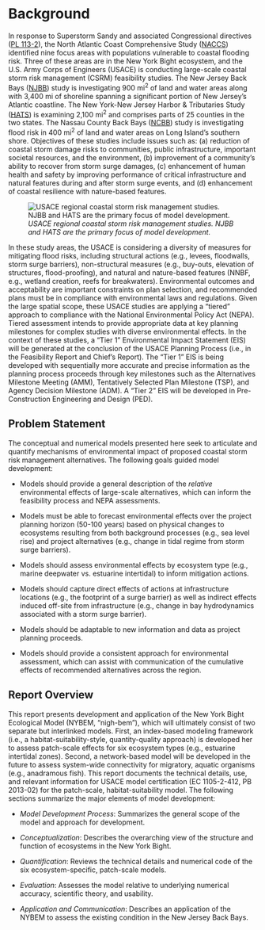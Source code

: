 # Background

In response to Superstorm Sandy and associated Congressional directives ([PL 113-2](https://www.congress.gov/113/plaws/publ2/PLAW-113publ2.pdf)), the North Atlantic Coast Comprehensive Study ([NACCS](https://www.nad.usace.army.mil/CompStudy/)) identified nine focus areas with populations vulnerable to coastal flooding risk. Three of these areas are in the New York Bight ecosystem, and the U.S. Army Corps of Engineers (USACE) is conducting large-scale coastal storm risk management (CSRM) feasibility studies. The New Jersey Back Bays ([NJBB](https://www.nap.usace.army.mil/Missions/Civil-Works/New-Jersey-Back-Bays-Study/)) study is investigating 900 mi^2^ of land and water areas along with 3,400 mi of shoreline spanning a significant portion of New Jersey's Atlantic coastline. The New York-New Jersey Harbor & Tributaries Study ([HATS](https://www.nan.usace.army.mil/Missions/Civil-Works/Projects-in-New-York/New-York-New-Jersey-Harbor-Tributaries-Focus-Area-Feasibility-Study/)) is examining 2,100 mi^2^ and comprises parts of 25 counties in the two states.  The Nassau County Back Bays ([NCBB](https://www.nap.usace.army.mil/Missions/Civil-Works/Nassau-County-Back-Bays-Study/)) study is investigating flood risk in 400 mi^2^ of land and water areas on Long Island's southern shore. Objectives of these studies include issues such as: (a) reduction of coastal storm damage risks to communities, public infrastructure, important societal resources, and the environment, (b) improvement of a community's ability to recover from storm surge damages, (c) enhancement of human health and safety by improving performance of critical infrastructure and natural features during and after storm surge events, and (d) enhancement of coastal resilience with nature-based features.


![*USACE regional coastal storm risk management studies. NJBB and HATS are the primary focus of model development.*](ZZ_Fig01_USACE.Studies.jpeg)

In these study areas, the USACE is considering a diversity of measures for mitigating flood risks, including structural actions (e.g., levees, floodwalls, storm surge barriers), non-structural measures (e.g., buy-outs, elevation of structures, flood-proofing), and natural and nature-based features (NNBF, e.g., wetland creation, reefs for breakwaters). Environmental outcomes and acceptability are important constraints on plan selection, and recommended plans must be in compliance with environmental laws and regulations. Given the large spatial scope, these USACE studies are applying a “tiered” approach to compliance with the National Environmental Policy Act (NEPA). Tiered assessment intends to provide appropriate data at key planning milestones for complex studies with diverse environmental effects. In the context of these studies, a “Tier 1” Environmental Impact Statement (EIS) will be generated at the conclusion of the USACE Planning Process (i.e., in the Feasibility Report and Chief’s Report). The “Tier 1” EIS is being developed with sequentially more accurate and precise information as the planning process proceeds through key milestones such as the Alternatives Milestone Meeting (AMM), Tentatively Selected Plan Milestone (TSP), and Agency Decision Milestone (ADM). A “Tier 2” EIS will be developed in Pre-Construction Engineering and Design (PED).

## Problem Statement

The conceptual and numerical models presented here seek to articulate and quantify mechanisms of environmental impact of proposed coastal storm risk management alternatives. The following goals guided model development:

* Models should provide a general description of the _relative_ environmental effects of large-scale alternatives, which can inform the feasibility process and NEPA assessments.

* Models must be able to forecast environmental effects over the project planning horizon (50-100 years) based on physical changes to ecosystems resulting from both background processes (e.g., sea level rise) and project alternatives (e.g., change in tidal regime from storm surge barriers).

* Models should assess environmental effects by ecosystem type (e.g., marine deepwater vs. estuarine intertidal) to inform mitigation actions.

* Models should capture direct effects of actions at infrastructure locations (e.g., the footprint of a surge barrier) as well as indirect effects induced off-site from infrastructure (e.g., change in bay hydrodynamics associated with a storm surge barrier).

* Models should be adaptable to new information and data as project planning proceeds.

* Models should provide a consistent approach for environmental assessment, which can assist with communication of the cumulative effects of recommended alternatives across the region.

## Report Overview

This report presents development and application of the New York Bight Ecological Model (NYBEM, “nigh-bem”), which will ultimately consist of two separate but interlinked models. First, an index-based modeling framework (i.e., a habitat-suitability-style, quantity-quality approach) is developed her to assess patch-scale effects for six ecosystem types (e.g., estuarine intertidal zones). Second, a network-based model will be developed in the future to assess system-wide connectivity for migratory, aquatic organisms (e.g., anadramous fish). This report documents the technical details, use, and relevant information for USACE model certification (EC 1105-2-412, PB 2013-02) for the patch-scale, habitat-suitability model. The following sections summarize the major elements of model development:

* _Model Development Process_: Summarizes the general scope of the model and approach for development.

* _Conceptualization_: Describes the overarching view of the structure and function of ecosystems in the New York Bight.

* _Quantification_: Reviews the technical details and numerical code of the six ecosystem-specific, patch-scale models.

* _Evaluation_: Assesses the model relative to underlying numerical accuracy, scientific theory, and usability.

* _Application and Communication_: Describes an application of the NYBEM to assess the existing condition in the New Jersey Back Bays.


